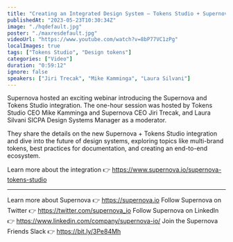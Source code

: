 ```yaml
---
title: "Creating an Integrated Design System — Tokens Studio + Supernova"
publishedAt: "2023-05-23T10:30:34Z"
image: "./hqdefault.jpg"
poster: "./maxresdefault.jpg"
videoUrl: "https://www.youtube.com/watch?v=8bP77VC1zPg"
localImages: true
tags: ["Tokens Studio", "Design tokens"]
categories: ["Video"]
duration: "0:59:12"
ignore: false
speakers: ["Jiri Trecak", "Mike Kamminga", "Laura Silvani"]
---
```


Supernova hosted an exciting webinar introducing the Supernova and Tokens Studio integration. The one-hour session was hosted by Tokens Studio CEO Mike Kamminga and Supernova CEO Jiri Trecak, and Laura Silvani SICPA Design Systems Manager as a moderator.

They share the details on the new Supernova + Tokens Studio integration and dive into the future of design systems, exploring topics like multi-brand tokens, best practices for documentation, and creating an end-to-end ecosystem.

Learn more about the integration 👉 https://www.supernova.io/supernova-tokens-studio

---

Learn more about Supernova 👉 https://supernova.io
Follow Supernova on Twitter 👉 https://twitter.com/supernova_io
Follow Supernova on LinkedIn 👉 https://www.linkedin.com/company/supernova-io/
Join the Supernova Friends Slack 👉 https://bit.ly/3Pe84Mh
